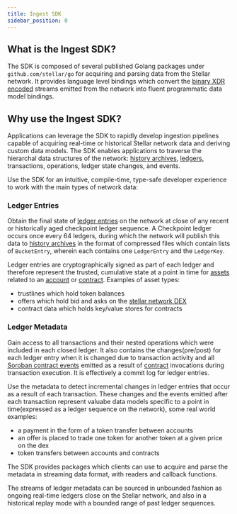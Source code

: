```yaml
---
title: Ingest SDK
sidebar_position: 0
---
```


## What is the Ingest SDK?

The SDK is composed of several published Golang packages under `github.com/stellar/go` for acquiring and parsing data from the Stellar network. It provides language level bindings which convert the [binary XDR encoded](../../../../learn/encyclopedia/data-format/xdr.mdx) streams emitted from the network into fluent programmatic data model bindings.

## Why use the Ingest SDK?

Applications can leverage the SDK to rapidly develop ingestion pipelines capable of acquiring real-time or historical Stellar network data and deriving custom data models. The SDK enables applications to traverse the hierarchal data structures of the network: [history archives](../../../../validators/admin-guide/environment-preparation.mdx#history-archives), [ledgers](../../../../learn/fundamentals/stellar-data-structures/ledgers.mdx), transactions, operations, ledger state changes, and events.

Use the SDK for an intuitive, compile-time, type-safe developer experience to work with the main types of network data:

### Ledger Entries

Obtain the final state of [ledger entries](../../../../learn/fundamentals/stellar-data-structures/ledgers.mdx) on the network at close of any recent or historically aged checkpoint ledger sequence. A Checkpoint ledger occurs once every 64 ledgers, during which the network will publish this data to [history archives](../../../../validators/admin-guide/environment-preparation.mdx#history-archives) in the format of compressed files which contain lists of `BucketEntry`, wherein each contains one `LedgerEntry` and the `LedgerKey`.

Ledger entries are cryptographically signed as part of each ledger and therefore represent the trusted, cumulative state at a point in time for [assets](../../../../learn/fundamentals/stellar-data-structures/assets.mdx) related to an [account](../../../../learn/fundamentals/stellar-data-structures/accounts.mdx) or [contract](../../../../learn/fundamentals/contract-development/storage/persisting-data.mdx). Examples of asset types:

- trustlines which hold token balances
- offers which hold bid and asks on the [stellar network DEX](../../../../learn/encyclopedia/sdex/liquidity-on-stellar-sdex-liquidity-pools.mdx#sdex)
- contract data which holds key/value stores for contracts

### Ledger Metadata

Gain access to all transactions and their nested operations which were included in each closed ledger. It also contains the changes(pre/post) for each ledger entry when it is changed due to transaction activity and all [Soroban contract events](../../../../learn/fundamentals/contract-development/events.mdx) emitted as a result of [contract](../../../../learn/fundamentals/stellar-data-structures/contracts.mdx) invocations during transaction execution. It is effectively a commit log for ledger entries.

Use the metadata to detect incremental changes in ledger entries that occur as a result of each transaction. These changes and the events emitted after each transaction represent valuabe data models specific to a point in time(expressed as a ledger sequence on the network), some real world examples:

- a payment in the form of a token transfer between accounts
- an offer is placed to trade one token for another token at a given price on the dex
- token transfers between accounts and contracts

The SDK provides packages which clients can use to acquire and parse the metadata in streaming data format, with readers and callback functions.

The streams of ledger metadata can be sourced in unbounded fashion as ongoing real-time ledgers close on the Stellar network, and also in a historical replay mode with a bounded range of past ledger sequences.
